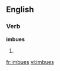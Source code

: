 ==English==

===Verb===
'''imbues'''

# {{third-person singular of|[[imbue]]}}

[[fr:imbues]]
[[vi:imbues]]